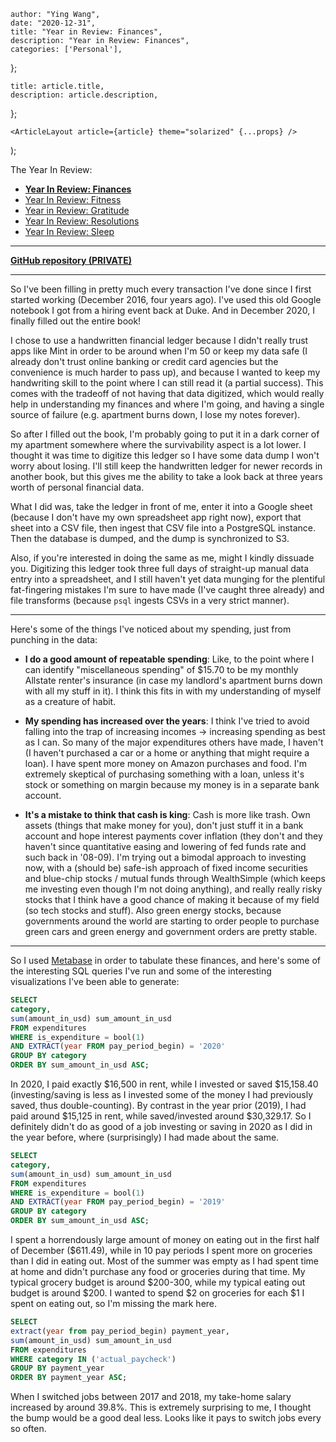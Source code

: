 

    author: "Ying Wang",
    date: "2020-12-31",
    title: "Year in Review: Finances",
    description: "Year in Review: Finances",
    categories: ['Personal'],
};

    title: article.title,
    description: article.description,
};

    <ArticleLayout article={article} theme="solarized" {...props} />
);


The Year In Review:

- [**Year In Review: Finances**](/posts/2020/12/31/old_years_resolutions_finances)
- [Year In Review: Fitness](/posts/2020/12/31/old_years_resolutions_fitness)
- [Year in Review:
  Gratitude](/posts/2020/12/31/old_years_resolutions_gratitude)
- [Year In Review:
  Resolutions](/posts/2020/12/31/old_years_resolutions_review)
- [Year In Review:
  Sleep](/posts/2020/12/31/old_years_resolutions_sleep_schedule)

---

[**GitHub repository
(PRIVATE)**](https://github.com/yingw787/financial-ledger.yingw787.com)

---

So I've been filling in pretty much every transaction I've done since I first
started working (December 2016, four years ago). I've used this old Google
notebook I got from a hiring event back at Duke. And in December 2020, I finally
filled out the entire book!

I chose to use a handwritten financial ledger because I didn't really trust apps
like Mint in order to be around when I'm 50 or keep my data safe (I already
don't trust online banking or credit card agencies but the convenience is much
harder to pass up), and because I wanted to keep my handwriting skill to the
point where I can still read it (a partial success). This comes with the
tradeoff of not having that data digitized, which would really help in
understanding my finances and where I'm going, and having a single source of
failure (e.g. apartment burns down, I lose my notes forever).

So after I filled out the book, I'm probably going to put it in a dark corner of
my apartment somewhere where the survivability aspect is a lot lower. I thought
it was time to digitize this ledger so I have some data dump I won't worry about
losing. I'll still keep the handwritten ledger for newer records in another
book, but this gives me the ability to take a look back at three years worth of
personal financial data.

What I did was, take the ledger in front of me, enter it into a Google sheet
(because I don't have my own spreadsheet app right now), export that sheet into
a CSV file, then ingest that CSV file into a PostgreSQL instance. Then the
database is dumped, and the dump is synchronized to S3.

Also, if you're interested in doing the same as me, might I kindly dissuade you.
Digitizing this ledger took three full days of straight-up manual data entry
into a spreadsheet, and I still haven't yet data munging for the plentiful
fat-fingering mistakes I'm sure to have made (I've caught three already) and
file transforms (because `psql` ingests CSVs in a very strict manner).

---

Here's some of the things I've noticed about my spending, just from punching in
the data:

- **I do a good amount of repeatable spending**: Like, to the point where I
  can identify "miscellaneous spending" of $15.70 to be my monthly Allstate
  renter's insurance (in case my landlord's apartment burns down with all my
  stuff in it). I think this fits in with my understanding of myself as a
  creature of habit.

- **My spending has increased over the years**: I think I've tried to avoid
  falling into the trap of increasing incomes -> increasing spending as best
  as I can. So many of the major expenditures others have made, I haven't (I
  haven't purchased a car or a home or anything that might require a loan). I
  have spent more money on Amazon purchases and food. I'm extremely skeptical
  of purchasing something with a loan, unless it's stock or something on
  margin because my money is in a separate bank account.

- **It's a mistake to think that cash is king**: Cash is more like trash. Own
  assets (things that make money for you), don't just stuff it in a bank
  account and hope interest payments cover inflation (they don't and they
  haven't since quantitative easing and lowering of fed funds rate and such
  back in '08-09). I'm trying out a bimodal approach to investing now, with a
  (should be) safe-ish approach of fixed income securities and blue-chip
  stocks / mutual funds through WealthSimple (which keeps me investing even
  though I'm not doing anything), and really really risky stocks that I think
  have a good chance of making it because of my field (so tech stocks and
  stuff). Also green energy stocks, because governments around the world are
  starting to order people to purchase green cars and green energy and
  government orders are pretty stable.

---

So I used [Metabase](https://www.metabase.com/) in order to tabulate these
finances, and here's some of the interesting SQL queries I've run and some of
the interesting visualizations I've been able to generate:

```sql
SELECT
category,
sum(amount_in_usd) sum_amount_in_usd
FROM expenditures
WHERE is_expenditure = bool(1)
AND EXTRACT(year FROM pay_period_begin) = '2020'
GROUP BY category
ORDER BY sum_amount_in_usd ASC;
```

In 2020, I paid exactly $16,500 in rent, while I invested or saved $15,158.40
(investing/saving is less as I invested some of the money I had previously
saved, thus double-counting). By contrast in the year prior (2019), I had paid
around $15,125 in rent, while saved/invested around $30,329.17. So I definitely
didn't do as good of a job investing or saving in 2020 as I did in the year
before, where (surprisingly) I had made about the same.

```sql
SELECT
category,
sum(amount_in_usd) sum_amount_in_usd
FROM expenditures
WHERE is_expenditure = bool(1)
AND EXTRACT(year FROM pay_period_begin) = '2019'
GROUP BY category
ORDER BY sum_amount_in_usd ASC;
```

I spent a horrendously large amount of money on eating out in the first half of
December ($611.49), while in 10 pay periods I spent more on groceries than I did
in eating out. Most of the summer was empty as I had spent time at home and
didn't purchase any food or groceries during that time. My typical grocery
budget is around $200-300, while my typical eating out budget is around $200. I
wanted to spend $2 on groceries for each $1 I spent on eating out, so I'm
missing the mark here.

```sql
SELECT
extract(year from pay_period_begin) payment_year,
sum(amount_in_usd) sum_amount_in_usd
FROM expenditures
WHERE category IN ('actual_paycheck')
GROUP BY payment_year
ORDER BY payment_year ASC;
```

When I switched jobs between 2017 and 2018, my take-home salary increased by
around 39.8%. This is extremely surprising to me, I thought the bump would be a
good deal less. Looks like it pays to switch jobs every so often.
